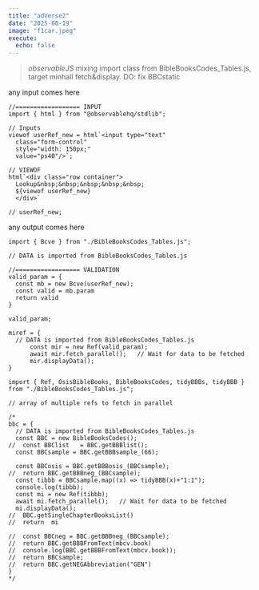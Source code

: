 ```yaml
---
title: "adVerse2"
date: "2025-08-19"
image: "f1car.jpeg"
execute:
  echo: false
---
```


> *observableJS* mixing import class from BibleBooksCodes_Tables.js, target minhall fetch&display. DO: fix BBCstatic

::: {#inputDiv}
any input comes here
:::

```ojs
//================== INPUT
import { html } from "@observablehq/stdlib";

// Inputs
viewof userRef_new = html`<input type="text" 
  class="form-control" 
  style="width: 150px;"
  value="ps40"/>`;
  
// VIEWOF
html`<div class="row container">
  Lookup&nbsp;&nbsp;&nbsp;&nbsp;&nbsp;
  ${viewof userRef_new}
  </div>`  

// userRef_new;  

```

::: {#outputDiv}
any output comes here
:::

```ojs
import { Bcve } from "./BibleBooksCodes_Tables.js";

// DATA is imported from BibleBooksCodes_Tables.js

//================== VALIDATION
valid_param = {
  const mb = new Bcve(userRef_new);
  const valid = mb.param
  return valid
}

valid_param;

miref = {
  // DATA is imported from BibleBooksCodes_Tables.js
      const mir = new Ref(valid_param);
      await mir.fetch_parallel();   // Wait for data to be fetched
      mir.displayData(); 
}

```

```ojs
import { Ref, OsisBibleBooks, BibleBooksCodes, tidyBBBs, tidyBBB } from "./BibleBooksCodes_Tables.js";

// array of multiple refs to fetch in parallel

/*
bbc = {
  // DATA is imported from BibleBooksCodes_Tables.js
  const BBC = new BibleBooksCodes();
//  const BBClist	= BBC.getBBBlist();
  const BBCsample = BBC.getBBBsample_(66);

  const BBCosis = BBC.getBBBosis_(BBCsample);
//  return BBC.getBBBneg_(BBCsample);
  const tibbb = BBCsample.map((x) => tidyBBB(x)+"1:1");
  console.log(tibbb);
  const mi = new Ref(tibbb);
  await mi.fetch_parallel();   // Wait for data to be fetched
  mi.displayData();
//  BBC.getSingleChapterBooksList() 
//  return  mi

//  const BBCneg = BBC.getBBBneg_(BBCsample);
//  return BBC.getBBBFromText(mbcv.book)
//  console.log(BBC.getBBBFromText(mbcv.book));
//  return BBCsample;
//  return BBC.getNEGAbbreviation("GEN")
}
*/
```
